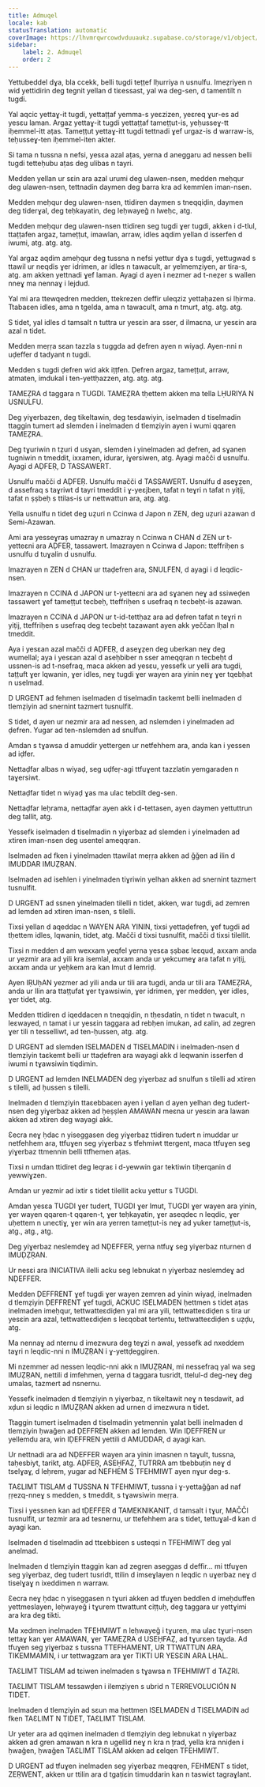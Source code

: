 ```yaml
---
title: Admuqel
locale: kab
statusTranslation: automatic
coverImage: https://lhvmrqwrcowdvduuaukz.supabase.co/storage/v1/object/public/strapi-uploads/small_cover-educacion-fundamental.webp-2d51a7828a2b1309555be27f7e2a61a0.webp
sidebar:
    label: 2. Admuqel
    order: 2
---
```

Yettubeddel dɣa, bla ccekk, belli tugdi teṭṭef lḥurriya n usnulfu. Imeẓriyen n wid yettidirin deg tegnit yellan d tiɛessast, yal wa deg-sen, d tamentilt n tugdi.

Yal aqcic yettaɣ-it tugdi, yettaṭṭaf yemma-s yeɛzizen, yeɛreq ɣur-es ad yesɛu laman. Argaz yettaɣ-it tugdi yettaṭṭaf tameṭṭut-is, yeḥusseɣ-tt iḥemmel-itt aṭas. Tameṭṭut yettaɣ-itt tugdi tettnadi ɣef urgaz-is d warraw-is, teḥusseɣ-ten iḥemmel-iten akter.

Si tama n tussna n nefsi, yesɛa azal aṭas, yerna d aneggaru ad nessen belli tugdi tetteḥubu aṭas deg ulibas n tayri.

Medden yellan ur sɛin ara azal urumi deg ulawen-nsen, medden meḥqur deg ulawen-nsen, tettnadin daymen deg barra kra ad kemmlen iman-nsen.

Medden meḥqur deg ulawen-nsen, ttidiren daymen s tneqqiḍin, daymen deg tiderɣal, deg teḥkayatin, deg leḥwayeǧ n lweḥc, atg.

Medden meḥqur deg ulawen-nsen ttidiren seg tugdi ɣer tugdi, akken i d-tlul, ttaṭṭafen argaz, tameṭṭut, imawlan, arraw, idles aqdim yellan d isserfen d iwumi, atg. atg. atg.

Yal argaz aqdim ameḥqur deg tussna n nefsi yettur dɣa s tugdi, yettugwad s ttawil ur neqdis ɣer idrimen, ar idles n tawacult, ar yelmemẓiyen, ar tira-s, atg. am akken yettnadi ɣef laman. Ayagi d ayen i nezmer ad t-neẓer s wallen nneɣ ma nennaɣ i lejdud.

Yal mi ara ttewqedren medden, ttekrezen deffir uleqziz yettaḥazen si lḥirma. Ttabaɛen idles, ama n tgelda, ama n tawacult, ama n tmurt, atg. atg. atg.

S tidet, yal idles d tamsalt n tuttra ur yesɛin ara sser, d ilmaɛna, ur yesɛin ara azal n tidet.

Medden meṛṛa sɛan tazzla s tuggda ad ḍefren ayen n wiyaḍ. Ayen-nni n uḍeffer d tadyant n tugdi.

Medden s tugdi ḍefren wid akk iṭṭfen. Ḍefren argaz, tameṭṭut, arraw, atmaten, imdukal i ten-yettḥazzen, atg. atg. atg.

TAMEẒRA d taggara n TUGDI. TAMEẒRA tḥettem akken ma tella LḤURIYA N USNULFU.

Deg yiɣerbazen, deg tikeltawin, deg tesdawiyin, iselmaden d tiselmadin ttaggin tumert ad slemden i inelmaden d tlemẓiyin ayen i wumi qqaren TAMEẒRA.

Deg tɣuriwin n tẓuri d usɣan, slemden i yinelmaden ad ḍefren, ad sɣanen tugniwin n tmeddit, ixxamen, idurar, iɣersiwen, atg. Ayagi mačči d usnulfu. Ayagi d AḌFEṚ, D TASSAWERT.

Usnulfu mačči d AḌFEṚ. Usnulfu mačči d TASSAWERT. Usnulfu d aseɣẓen, d assefraq s taɣriwt d tayri tmeddit i ɣ-yeɛjben, tafat n teɣri n tafat n yiṭij, tafat n ṣṣbeḥ s ttilas-is ur nettwattun ara, atg. atg.

Yella usnulfu n tidet deg uẓuri n Ccinwa d Japon n ZEN, deg uẓuri azawan d Semi-Azawan.

Ami ara yesseɣraṣ umazray n umazray n Ccinwa n CHAN d ZEN ur t-yetteɛni ara AḌFEṚ, tassawert. Imazrayen n Ccinwa d Japon: tteffriḥen s usnulfu d tuɣalin d usnulfu.

Imazrayen n ZEN d CHAN ur ttaḍefren ara, SNULFEN, d ayagi i d leqdic-nsen.

Imazrayen n CCINA d JAPON ur t-yetteɛni ara ad sɣanen neɣ ad ssiweḍen tassawert ɣef tameṭṭut tecbeḥ, tteffriḥen s usefraq n tecbeḥt-is azawan.

Imazrayen n CCINA d JAPON ur t-id-tettḥaz ara ad ḍefren tafat n teɣri n yiṭij, tteffriḥen s usefraq deg tecbeḥt tazawant ayen akk yeččan lḥal n tmeddit.

Aya i yesɛan azal mačči d AḌFEṚ, d aseɣẓen deg uberkan neɣ deg wumellal; aya i yesɛan azal d aseḥbiber n sser ameqqran n tecbeḥt d ussnen-is ad t-nsefraq, maca akken ad yesɛu, yessefk ur yelli ara tugdi, taṭṭuft ɣer lqwanin, ɣer idles, neɣ tugdi ɣer wayen ara yinin neɣ ɣer tqebḥat n uselmad.

D URGENT ad fehmen iselmaden d tiselmadin taɛkemt belli inelmaden d tlemẓiyin ad snernint tazmert tusnulfit.

S tidet, d ayen ur nezmir ara ad nessen, ad nslemden i yinelmaden ad ḍefren. Yugar ad ten-nslemden ad snulfun.

Amdan s tɣawsa d amuddir yettergen ur netfehhem ara, anda kan i yessen ad iḍfer.

Nettaḍfar albas n wiyaḍ, seg uḍfeṛ-agi ttfuɣent tazzlatin yemgaraden n taɣersiwt.

Nettaḍfar tidet n wiyaḍ ɣas ma ulac tebdilt deg-sen.

Nettaḍfar leḥrama, nettaḍfar ayen akk i d-tettasen, ayen daymen yettuttrun deg tallit, atg.

Yessefk iselmaden d tiselmadin n yiɣerbaz ad slemden i yinelmaden ad xtiren iman-nsen deg usentel ameqqran.

Iselmaden ad fken i yinelmaden ttawilat meṛṛa akken ad ǧǧen ad ilin d IMUDDAR IMUẒṚAN.

Iselmaden ad isehlen i yinelmaden tiɣriwin yelhan akken ad snernint tazmert tusnulfit.

D URGENT ad ssnen yinelmaden tilelli n tidet, akken, war tugdi, ad zemren ad lemden ad xtiren iman-nsen, s tilelli.

Tixsi yellan d aqeddac n WAYEN ARA YININ, tixsi yettaḍefren, ɣef tugdi ad tḥettem idles, lqwanin, tidet, atg. Mačči d tixsi tusnulfit, mačči d tixsi tilellit.

Tixsi n medden d am wexxam yeqfel yerna yesɛa ṣṣbaɛ leɛqud, axxam anda ur yezmir ara ad yili kra isemlal, axxam anda ur yekcumeɣ ara tafat n yiṭij, axxam anda ur yeḥkem ara kan lmut d lemriḍ.

Ayen IṚUḥAN yezmer ad yili anda ur tili ara tugdi, anda ur tili ara TAMEẒRA, anda ur llin ara ttaṭṭufat ɣer tɣawsiwin, ɣer idrimen, ɣer medden, ɣer idles, ɣer tidet, atg.

Medden ttidiren d iqeddacen n tneqqiḍin, n tḥesdatin, n tidet n twacult, n leɛwayed, n tamat i ur yesɛin taggara ad rebḥen imukan, ad ɛalin, ad zegren ɣer tili n tesselliwt, ad ten-ḥussen, atg. atg.

D URGENT ad slemden ISELMADEN d TISELMADIN i inelmaden-nsen d tlemẓiyin taɛkemt belli ur ttaḍefren ara wayagi akk d leqwanin isserfen d iwumi n tɣawsiwin tiqdimin.

D URGENT ad lemden INELMADEN deg yiɣerbaz ad snulfun s tilelli ad xtiren s tilelli, ad ḥussen s tilelli.

Inelmaden d tlemẓiyin ttaɛebbaɛen ayen i yellan d ayen yelhan deg tudert-nsen deg yiɣerbaz akken ad ḥeṣṣlen AMAWAN meɛna ur yesɛin ara lawan akken ad xtiren deg wayagi akk.

Ɛecra neɣ ḥdac n yiseggasen deg yiɣerbaz ttidiren tudert n imuddar ur netfehhem ara, ttfuɣen seg yiɣerbaz s tfehmiwt ttergent, maca ttfuɣen seg yiɣerbaz ttmennin belli ttfhemen aṭas.

Tixsi n umdan ttidiret deg leqraɛ i d-yewwin gar tektiwin tiḥerqanin d yewwiɣzen.

Amdan ur yezmir ad ixtir s tidet tilellit acku yettur s TUGDI.

Amdan yesɛa TUGDI ɣer tudert, TUGDI ɣer lmut, TUGDI ɣer wayen ara yinin, ɣer wayen qqaren-t qqaren-t, ɣer teḥkayatin, ɣer aseqdec n leqdic, ɣer uḥettem n unectiɣ, ɣer win ara yerren tameṭṭut-is neɣ ad yuker tameṭṭut-is, atg., atg., atg.

Deg yiɣerbaz neslemdeɣ ad NḌEFFER, yerna ntfuɣ seg yiɣerbaz nturnen d IMUḌẒṚAN.

Ur nesɛi ara INICIATIVA ilelli acku seg lebnukat n yiɣerbaz neslemdeɣ ad NḌEFFER.

Medden ḌEFFRENT ɣef tugdi ɣer wayen zemren ad yinin wiyaḍ, inelmaden d tlemẓiyin ḌEFFRENT ɣef tugdi, ACKUC ISELMADEN ḥettmen s tidet aṭas inelmaden imeḥqur, tettwatteɛdiḍen yal mi ara yili, tettwatteɛdiḍen s tira ur yesɛin ara azal, tettwatteɛdiḍen s leɛqobat tertentu, tettwatteɛdiḍen s uẓḍu, atg.

Ma nennaɣ ad nternu d imezwura deg teɣzi n awal, yessefk ad nxeddem taɣri n leqdic-nni n IMUẒṚAN i ɣ-yettḍeggiren.

Mi nzemmer ad nessen leqdic-nni akk n IMUẒṚAN, mi nessefraq yal wa seg IMUẒṚAN, nettili d imfehmen, yerna d taggara tusridt, ttelul-d deg-neɣ deg umalas, tazmert ad nsnernu.

Yessefk inelmaden d tlemẓiyin n yiɣerbaz, n tikeltawit neɣ n tesdawit, ad xḍun si leqdic n IMUẒṚAN akken ad urnen d imezwura n tidet.

Ttaggin tumert iselmaden d tiselmadin yetmennin ɣalat belli inelmaden d tlemẓiyin ḥwaǧen ad ḌEFFREN akken ad lemden. Win IḌEFFREN ur yellemdu ara, win IḌEFFREN yettili d AMUDDAR, d ayagi kan.

Ur nettnadi ara ad NḌEFFER wayen ara yinin imasnen n taɣult, tussna, taḥesbiyt, tarikt, atg. AḌFEṚ, ASEḤFAẒ, TUTRRA am tbebbuṭin neɣ d tselɣaɣ, d leḥrem, yugar ad NEFHEM S TFEHMIWT ayen nɣur deg-s.

TAƐLIMT TISLAM d TUSSNA N TFEHMIWT, tussna i ɣ-yettaǧǧan ad naf ṛṛezq-nneɣ s medden, s tmeddit, s tɣawsiwin meṛṛa.

Tixsi i yessnen kan ad tḌEFFER d TAMEKNIKANIT, d tamsalt i tɣur, MAČČI tusnulfit, ur tezmir ara ad tesnernu, ur ttefehhem ara s tidet, tettuɣal-d kan d ayagi kan.

Iselmaden d tiselmadin ad ttɛebbiɛen s usteqsi n TFEHMIWT deg yal anelmad.

Inelmaden d tlemẓiyin ttaggin kan ad zegren aseggas d deffir… mi ttfuɣen seg yiɣerbaz, deg tudert tusridt, ttilin d imseɣlayen n leqdic n uɣerbaz neɣ d tiselɣaɣ n ixeddimen n warraw.

Ɛecra neɣ ḥdac n yiseggasen n tɣuri akken ad tfuɣen beddlen d imeḥduffen yettmeslayen, leḥwayeǧ i tɣurem ttwattunt ciṭṭuḥ, deg taggara ur yettɣimi ara kra deg tikti.

Ma xedmen inelmaden TFEHMIWT n leḥwayeǧ i tɣuren, ma ulac tɣuri-nsen tettaɣ kan ɣer AMAWAN, ɣer TAMEẒRA d USEḤFAẒ, ad tɣurɛen tayda. Ad tfuɣen seg yiɣerbaz s tussna TTEFHAMENT, UR TTWATTUN ARA, TIKEMMAMIN, i ur tettwagzam ara ɣer TIKTI UR YESƐIN ARA LḤAL.

TAƐLIMT TISLAM ad tɛiwen inelmaden s tɣawsa n TFEHMIWT d TAẒRI.

TAƐLIMT TISLAM tessawḍen i ilemẓiyen s ubrid n TERREVOLUCIÓN N TIDET.

Inelmaden d tlemẓiyin ad sɛun ma ḥettmen ISELMADEN d TISELMADIN ad fken TAƐLIMT N TIDET, TAƐLIMT TISLAM.

Ur yeter ara ad qqimen inelmaden d tlemẓiyin deg lebnukat n yiɣerbaz akken ad gren amawan n kra n ugellid neɣ n kra n țrad, yella kra nniḍen i ḥwaǧen, ḥwaǧen TAƐLIMT TISLAM akken ad ɛelqen TFEHMIWT.

D URGENT ad tfuɣen inelmaden seg yiɣerbaz meqqren, FEHMENT s tidet, ZEṚWENT, akken ur ttilin ara d tgaṭiɛin timuddarin kan n taswiɛt tagraɣlant.
